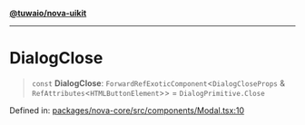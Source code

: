 [**@tuwaio/nova-uikit**](../../../README.md)

***

# DialogClose

> `const` **DialogClose**: `ForwardRefExoticComponent`\<`DialogCloseProps` & `RefAttributes`\<`HTMLButtonElement`\>\> = `DialogPrimitive.Close`

Defined in: [packages/nova-core/src/components/Modal.tsx:10](https://github.com/TuwaIO/nova-uikit/blob/f49cad1d52abee6a423984420ad898e9578069dd/packages/nova-core/src/components/Modal.tsx#L10)
